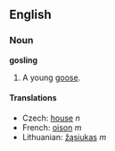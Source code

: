 ==English==
===Noun===
'''gosling'''

#A young [[goose]].

====Translations====
*Czech: [[house]] ''n''
*French: [[oison]] ''m''
*Lithuanian: [[žąsiukas]] ''m''